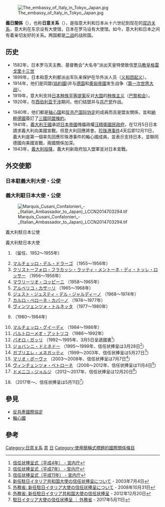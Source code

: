 {{Expand|time=2015-11-08T04:27:50+00:00}}
{{noteTA
|G1=國家
|1=zh-cn:意日; zh-hk:意日; zh-tw:義日; zh-mo:意日; zh-sg:意日;
}}
{{Infobox Bilateral relations|義大利－日本|Italy|Japan}}
[[File:The_embassy_of_Italy_in_Tokyo_Japan.jpg|thumb]]

'''義日關係'''（{{Lang-it|Relazioni bilaterali tra Giappone e Italia}}），也称'''日意关系'''（{{Lang-ja|日伊関係}}），是指意大利和日本从十六世纪到现在的[[双边关系|双边关系]]，意大利在东京设有大使馆，日本在罗马设有大使馆。如今，意大利和日本之间有着亲切友好的关系。两国都是[[二战|二战]]的战败国。

==历史==
*1582年，日本罗马天主教、基督教会“大名寺”派出天皇特使致信[[罗马教皇|罗马教皇]][[格雷戈里十三世|格雷戈里十三世]]
*1899年，日本和意大利都派出军队来保护在华外派人员（[[义和团起义|义和团起义]]）。
*1914年，他们是同盟([[協約國|協約國]])并与[[德意志帝国|德国]]和[[奧匈帝國|奧匈帝國]]发生战争（[[第一次世界大战|第一次世界大战]]）。
*1919年，意大利支持[[日本历史|日本种族平等提案]]反对[[大国|大国]]的[[种族主义|种族主义]]（[[巴黎和会_(1919年)|巴黎和会]]）。
*1920年，在[[西伯利亚干涉|西伯利亚干涉]]期间，他们结盟并与[[共产党|共产党]]作战。
{{multiple image
| align       = right
| total_width = 260
| image1      = Adolf Hitler cropped restored.jpg
| width1      = 300 
| height1     = 350
| caption1    = [[納粹德國|德意志國]]元首與[[納粹黨|納粹黨]]主席[[希特勒|希特勒]]
| image2      = Benito Mussolini portrait as dictator (retouched).jpg
| width2      = 300 
| height2     = 350
| caption2    = [[義大利王國|義大利]]首相與[[國家法西斯黨|法西斯黨]]領袖[[墨索里尼|墨索里尼]]
| image3      = Prime Minister Tojo Hideki photograph.jpg
| width3     = 300 
| height3    = 350
| caption3   = [[大日本帝國|日本]][[統制派|軍]]頭與[[大政翼贊會|大政翼贊會]]總裁[[東條英機|東條英機]]
}}
*1940年，他们都是[[轴心国|轴心国]]和[[反共产国际协定|反共产国际协定]]的成員而且是盟友關係，並和[[納粹德國|納粹德國]]簽訂了[[三國同盟條約|三國同盟條約]]。
*1941年，[[義大利王國_(1861年－1946年)|義大利王國]]承認[[日本帝國|日本帝國]]傀儡政權[[汪精衛政權|汪精衛國民政府]]，在12月5日日本請求義大利向美國宣戰，但意大利回應將會。[[珍珠港事件|珍珠港事件]]4天后即12月11日，義大利是第一個率先回應珍珠港事件的軸心國成員，並表示支持日本，並聯同德國向美國宣戰，兩國關係加深。
*1943年，[[義大利投降|義大利投降]]，義大利新政府加入盟軍並对日本宣戰。

== 外交使節 ==
=== 日本駐義大利大使・公使 ===
{{在イタリア日本大使}}

=== 義大利駐日本大使・公使 ===
[[File:Marquis_Cusani_Confalonieri_-_(Italian_Ambassador_to_Japan)_LCCN2014703294.tif|thumb]]
;義大利駐日本公使
{{節stub}}

;義大利駐日本大使
# {{仮リンク|ブラスコ・ランツァ・ダイエータ|it|Blasco Lanza D'Ajeta}}（留任、1952～1955年）
# [[マルチェッロ・デル・ドラーゴ|マルチェッロ・デル・ドラーゴ]]<!--Marcello Del Drago-->（1955～1956年）
# [[クリストーフォロ・フラカッシ・ラッティ・メントーネ・ディ・トッレ・ロッサー|クリストーフォロ・フラカッシ・ラッティ・メントーネ・ディ・トッレ・ロッサー]]<!--Cristoforo Fracassi Ratti Mentone Di Torre Rossano-->（1956～1958年）
# [[マウリーリオ・コッピーニ|マウリーリオ・コッピーニ]]<!--Maurilio Coppini-->（1958～1965年）
# [[アルベリコ・カザーリ|アルベリコ・カザーリ]]<!--Alberico Casari-->（1965～1968年）
# [[ジュスト・ジュスティ・デル・ジャルディーノ|ジュスト・ジュスティ・デル・ジャルディーノ]]<!--Justo Giusti Del Giardino-->（1968～1974年）
# [[カルロ・ペローネ・カパーノ|カルロ・ペローネ・カパーノ]]<!--Carlo Perrone Capano-->（1974～1977年）
# [[ヴィンツェンツォ・トルネッタ|ヴィンツェンツォ・トルネッタ]]<!--Vincenzo Tornetta-->（1977～1980年）
# {{仮リンク|ボリス・ビアンキエーリ・キアッポリ|it|Boris Biancheri}}（1980～1984年）
# [[マルチェッロ・グイーディ|マルチェッロ・グイーディ]]<!--Marcello Guidi-->（1984～1986年）
# [[バルトローメオ・アットリコ|バルトローメオ・アットリコ]]<!--Bartolomeo Attolico--><!--1942年没の同名の外交官とは別人-->（1986～1992年）
# [[パオロ・ガッリ|パオロ・ガッリ]]<!--Paolo Galli-->（1992～1995年、3月5日呈遞國書<ref>[http://www.kunaicho.go.jp/about/gokomu/kyuchu/shinninjo/shinninjo-h04.html 信任状捧呈式（平成4年） - 宮内庁]</ref>）
# [[ジョバンニ・ドミネドー|ジョバンニ・ドミネドー]]<!--Giovanni Dominedò-->（1995～1999年、信任状捧呈は3月28日<ref>[http://www.kunaicho.go.jp/about/gokomu/kyuchu/shinninjo/shinninjo-h07.html 信任状捧呈式（平成7年） - 宮内庁]</ref>）
# [[ガブリエレ・メネガッティ|ガブリエレ・メネガッティ]]<!--Gabriele Menegatti-->（1999～2003年、信任状捧呈は5月27日<ref>[http://www.kunaicho.go.jp/about/gokomu/kyuchu/shinninjo/shinninjo-h11.html 信任状捧呈式（平成11年） - 宮内庁]</ref>）
# [[マリオ・ボーヴァ|マリオ・ボーヴァ]]<!--Mario Bova-->（2003～2008年、信任状捧呈は7月7日<ref>[http://www.mofa.go.jp/mofaj/press/release/15/rls_0704f.html 新任駐日イタリア共和国大使の信任状捧呈について] - 2003年7月4日</ref>）
# [[ヴィンチェンツォ・ペトローネ|ヴィンチェンツォ・ペトローネ]]<!--Vincenzo Petrone-->（2008～2012年、信任状捧呈は11月4日<ref>[http://www.mofa.go.jp/mofaj/press/release/h20/10/1184458_918.html 外務省: 新任駐日イタリア大使の信任状捧呈について] - 2008年10月31日</ref>）
# [[ドメニコ・ジョルジ|ドメニコ・ジョルジ]]<!--Domenico Giorgi-->（2012～2017年、信任状捧呈は12月20日<ref>[http://www.mofa.go.jp/mofaj/press/release/24/12/1220_03.html 外務省: 新任駐日イタリア共和国大使の信任状捧呈] - 2012年12月20日</ref>）
# {{仮リンク|ジョルジョ・スタラーチェ|it|Giorgio Starace|en|Giorgio Starace}}（2017年～、信任状捧呈は5月11日<ref>[http://www.mofa.go.jp/mofaj/press/release/press4_004590.html 駐日イタリア大使の信任状捧呈 ｜ 外務省] - 2017年5月11日</ref>）

==參見==
*[[反共產國際協定|反共產國際協定]]
*[[軸心國|軸心國]]

==參考==
{{reflist}}

{{日本外交}}
{{義大利外交}}

[[Category:日意关系|Category:日意关系]]
[[Category:日本雙邊關係|意]]
[[Category:意大利雙邊關係|日]]
[[Category:使用簡稱式標題的國際關係條目|Category:使用簡稱式標題的國際關係條目]]